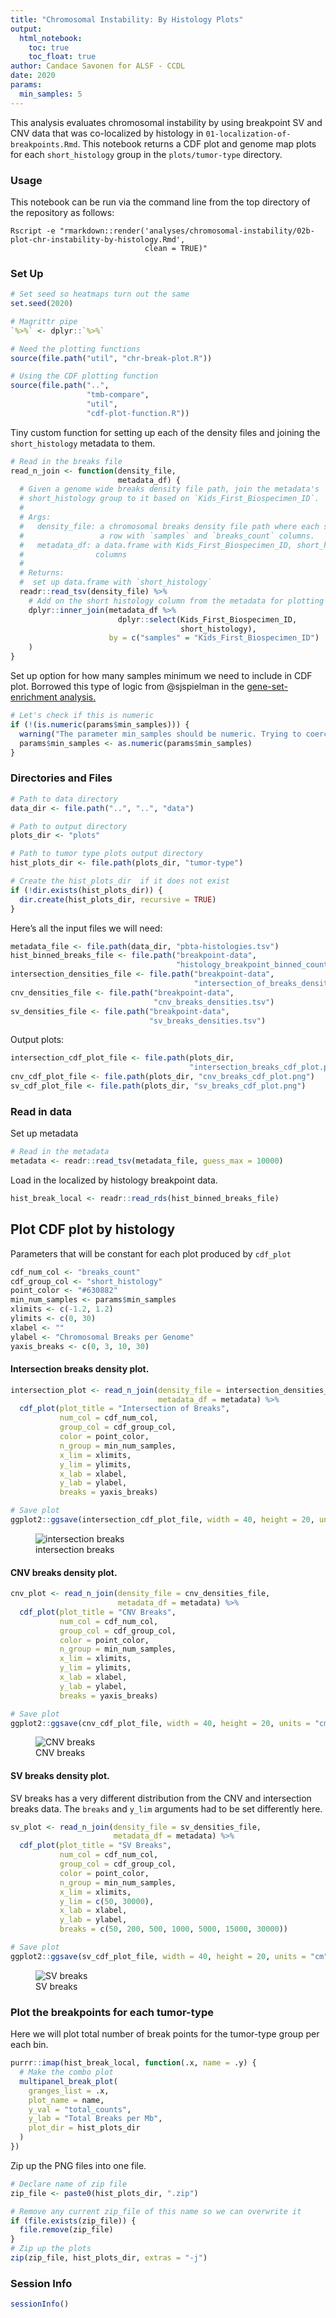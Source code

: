 ```yaml
---
title: "Chromosomal Instability: By Histology Plots"
output:   
  html_notebook: 
    toc: true
    toc_float: true
author: Candace Savonen for ALSF - CCDL
date: 2020
params:
  min_samples: 5
---
```


This analysis evaluates chromosomal instability by using breakpoint SV and CNV 
data that was co-localized by histology in `01-localization-of-breakpoints.Rmd`. 
This notebook returns a CDF plot and genome map plots for each `short_histology` 
group in the `plots/tumor-type` directory.

### Usage

This notebook can be run via the command line from the top directory of the 
repository as follows:

```
Rscript -e "rmarkdown::render('analyses/chromosomal-instability/02b-plot-chr-instability-by-histology.Rmd', 
                              clean = TRUE)"
```

### Set Up

```r
# Set seed so heatmaps turn out the same
set.seed(2020)

# Magrittr pipe
`%>%` <- dplyr::`%>%`

# Need the plotting functions
source(file.path("util", "chr-break-plot.R"))

# Using the CDF plotting function
source(file.path("..", 
                 "tmb-compare", 
                 "util", 
                 "cdf-plot-function.R"))
```

Tiny custom function for setting up each of the density files and joining the 
`short_histology` metadata to them. 

```r
# Read in the breaks file
read_n_join <- function(density_file, 
                        metadata_df) {
  # Given a genome wide breaks density file path, join the metadata's 
  # short_histology group to it based on `Kids_First_Biospecimen_ID`.
  #
  # Args:
  #   density_file: a chromosomal breaks density file path where each sample is
  #                 a row with `samples` and `breaks_count` columns. 
  #   metadata_df: a data.frame with Kids_First_Biospecimen_ID, short_histology
  #                columns
  #   
  # Returns:
  #  set up data.frame with `short_histology`
  readr::read_tsv(density_file) %>%
    # Add on the short histology column from the metadata for plotting purposes
    dplyr::inner_join(metadata_df %>%
                        dplyr::select(Kids_First_Biospecimen_ID, 
                                      short_histology),
                      by = c("samples" = "Kids_First_Biospecimen_ID")
    )
}
```

Set up option for how many samples minimum we need to include in CDF plot. 
Borrowed this type of logic from @sjspielman in the [gene-set-enrichment analysis.](https://github.com/AlexsLemonade/OpenPBTA-analysis/blob/ee1283991d30237a6a04be8fc6fec7672844133b/analyses/gene-set-enrichment-analysis/02-model-gsea.Rmd#L55)

```r
# Let's check if this is numeric
if (!(is.numeric(params$min_samples))) {
  warning("The parameter min_samples should be numeric. Trying to coerce to numeric.")
  params$min_samples <- as.numeric(params$min_samples)
} 
```

### Directories and Files

```r
# Path to data directory
data_dir <- file.path("..", "..", "data")

# Path to output directory
plots_dir <- "plots"

# Path to tumor type plots output directory
hist_plots_dir <- file.path(plots_dir, "tumor-type")

# Create the hist_plots_dir  if it does not exist
if (!dir.exists(hist_plots_dir)) {
  dir.create(hist_plots_dir, recursive = TRUE)
}
```

Here's all the input files we will need: 

```r
metadata_file <- file.path(data_dir, "pbta-histologies.tsv")
hist_binned_breaks_file <- file.path("breakpoint-data", 
                                     "histology_breakpoint_binned_counts.RDS")
intersection_densities_file <- file.path("breakpoint-data", 
                                         "intersection_of_breaks_densities.tsv")
cnv_densities_file <- file.path("breakpoint-data", 
                                "cnv_breaks_densities.tsv")
sv_densities_file <- file.path("breakpoint-data", 
                               "sv_breaks_densities.tsv")
```

Output plots: 

```r
intersection_cdf_plot_file <- file.path(plots_dir, 
                                        "intersection_breaks_cdf_plot.png")
cnv_cdf_plot_file <- file.path(plots_dir, "cnv_breaks_cdf_plot.png")
sv_cdf_plot_file <- file.path(plots_dir, "sv_breaks_cdf_plot.png")
```

### Read in data 

Set up metadata

```r
# Read in the metadata
metadata <- readr::read_tsv(metadata_file, guess_max = 10000)
```

Load in the localized by histology breakpoint data. 

```r
hist_break_local <- readr::read_rds(hist_binned_breaks_file)
```

## Plot CDF plot by histology

Parameters that will be constant for each plot produced by `cdf_plot`

```r
cdf_num_col <- "breaks_count"
cdf_group_col <- "short_histology"
point_color <- "#630882"
min_num_samples <- params$min_samples
xlimits <- c(-1.2, 1.2)
ylimits <- c(0, 30)
xlabel <- ""
ylabel <- "Chromosomal Breaks per Genome"
yaxis_breaks <- c(0, 3, 10, 30)
```

#### Intersection breaks density plot. 

```r
intersection_plot <- read_n_join(density_file = intersection_densities_file, 
                                 metadata_df = metadata) %>% 
  cdf_plot(plot_title = "Intersection of Breaks",
           num_col = cdf_num_col,
           group_col = cdf_group_col,
           color = point_color,
           n_group = min_num_samples,
           x_lim = xlimits,
           y_lim = ylimits,
           x_lab = xlabel,
           y_lab = ylabel, 
           breaks = yaxis_breaks)

# Save plot
ggplot2::ggsave(intersection_cdf_plot_file, width = 40, height = 20, units = "cm")
```
![intersection breaks](plots/intersection_breaks_cdf_plot.png)

#### CNV breaks density plot. 

```r
cnv_plot <- read_n_join(density_file = cnv_densities_file, 
                        metadata_df = metadata) %>% 
  cdf_plot(plot_title = "CNV Breaks",
           num_col = cdf_num_col,
           group_col = cdf_group_col,
           color = point_color,
           n_group = min_num_samples,
           x_lim = xlimits,
           y_lim = ylimits,
           x_lab = xlabel,
           y_lab = ylabel, 
           breaks = yaxis_breaks)

# Save plot
ggplot2::ggsave(cnv_cdf_plot_file, width = 40, height = 20, units = "cm")
```

![CNV breaks](plots/cnv_breaks_cdf_plot.png)

#### SV breaks density plot. 

SV breaks has a very different distribution from the CNV and intersection breaks data. 
The `breaks` and `y_lim` arguments had to be set differently here. 

```r
sv_plot <- read_n_join(density_file = sv_densities_file, 
                       metadata_df = metadata) %>% 
  cdf_plot(plot_title = "SV Breaks",
           num_col = cdf_num_col,
           group_col = cdf_group_col,
           color = point_color,
           n_group = min_num_samples,
           x_lim = xlimits,
           y_lim = c(50, 30000),
           x_lab = xlabel,
           y_lab = ylabel, 
           breaks = c(50, 200, 500, 1000, 5000, 15000, 30000))

# Save plot
ggplot2::ggsave(sv_cdf_plot_file, width = 40, height = 20, units = "cm")
```

![SV breaks](plots/sv_breaks_cdf_plot.png)

### Plot the breakpoints for each tumor-type

Here we will plot total number of break points for the tumor-type group per 
each bin.

```r
purrr::imap(hist_break_local, function(.x, name = .y) {
  # Make the combo plot
  multipanel_break_plot(
    granges_list = .x,
    plot_name = name,
    y_val = "total_counts",
    y_lab = "Total Breaks per Mb",
    plot_dir = hist_plots_dir
  )
})
```

Zip up the PNG files into one file. 

```r
# Declare name of zip file
zip_file <- paste0(hist_plots_dir, ".zip")

# Remove any current zip_file of this name so we can overwrite it
if (file.exists(zip_file)) {
  file.remove(zip_file)
}
# Zip up the plots
zip(zip_file, hist_plots_dir, extras = "-j")
```

### Session Info

```r
sessionInfo()
```
